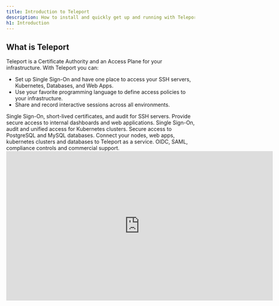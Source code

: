 ```yaml
---
title: Introduction to Teleport
description: How to install and quickly get up and running with Teleport to set up SSH and Kubernetes access to cloud environments.
h1: Introduction
---
```


## What is Teleport

Teleport is a Certificate Authority and an Access Plane for your infrastructure. With Teleport you can:

- Set up Single Sign-On and have one place to access your SSH servers, Kubernetes, Databases, and Web Apps.
- Use your favorite programming language to define access policies to your infrastructure.
- Share and record interactive sessions across all environments.

<TileSet>
  <Tile icon="bolt" title="Server Access" href="./server-access/introduction.mdx">
    Single Sign-On, short-lived certificates, and audit for SSH servers.
  </Tile>
  <Tile icon="window" title="Application Access" href="./application-access/introduction.mdx">
    Provide secure access to internal dashboards and web applications.
  </Tile>
  <Tile icon="kubernetes" title="Kubernetes Access" href="./kubernetes-access/introduction.mdx">
    Single Sign-On, audit and unified access for Kubernetes clusters.
  </Tile>
  <Tile icon="database" title="Database Access" href="./database-access/introduction.mdx">
    Secure access to PostgreSQL and MySQL databases.
  </Tile>
  <Tile icon="cloud" title="Cloud" href="./cloud/introduction.mdx">
    Connect your nodes, web apps, kubernetes clusters and databases to Teleport as a service.
  </Tile>
  <Tile icon="building" title="Enterprise" href="./enterprise/introduction.mdx">
    OIDC, SAML, compliance controls and commercial support.
  </Tile>
</TileSet>

<iframe
  width="712"
  height="400"
  src="https://www.youtube-nocookie.com/embed/0HlyGk8dihM?rel=0&modestbranding=1"
  frameBorder="0"
  allow="accelerometer; autoplay; encrypted-media; gyroscope; picture-in-picture"
  allowFullScreen
/>

<TileSet>
  <TileList title="Reach out" icon="question">
  <TileListItem href="https://github.com/gravitational/teleport/discussions">
    Ask a question in the discussions forum.
    </TileListItem>
  <TileListItem href="https://goteleport.com/slack">
    Join our Slack channel to get help with your setup.
  </TileListItem>
  <TileListItem href="https://github.com/gravitational/teleport/">
    Create an issue in GitHub.
  </TileListItem>
  <TileListItem href="https://goteleport.com/get-started/">
    Reach out sales for a demo of Teleport Enterprise.
  </TileListItem>
  </TileList>
  <TileList title="For security teams" icon="lock">
    <TileListItem href="./server-access/guides/openssh-teleport.mdx">
     Capture sessions and manage certificates for existing OpenSSH fleet.
    </TileListItem>
    <TileListItem href="./architecture/authentication.mdx#issuing-user-certificates">
      Replace static keys and passwords with short-lived certificates.
    </TileListItem>
    <TileListItem href="./cli-docs.mdx#tsh-play">
     Gather structured events and session recording/replay for `ssh` and `kubectl`.
     </TileListItem>
    <TileListItem href="./access-controls/guides/u2f.mdx">
     Enforce two-factor auth with U2F or TOTP.
    </TileListItem>
  </TileList>
  <TileList title="For developers" icon="stack">
    <TileListItem href="./user-manual.mdx#sharing-sessions">
      Collaborate through session sharing.
    </TileListItem>
    <TileListItem href="./admin-guide.mdx#labeling-nodes-and-applications">
      Discover servers and clusters with dynamic node labels.
    </TileListItem>
    <TileListItem href="./admin-guide.mdx#adding-a-node-located-behind-nat">
     Connect to computing resources located behind firewalls or without static IPs.
    </TileListItem>
  </TileList>
</TileSet>

